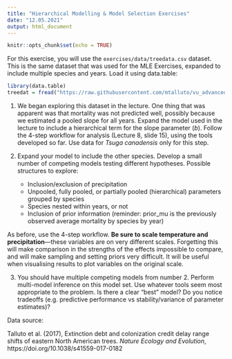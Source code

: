 ```yaml
---
title: "Hierarchical Modelling & Model Selection Exercises"
date: "12.05.2021"
output: html_document
---
```

```r
knitr::opts_chunk$set(echo = TRUE)
```

For this exercise, you will use the `exercises/data/treedata.csv` dataset. This is the same dataset that was used for the MLE Exercises, expanded to include multiple species and years. Load it using data.table:

```r
library(data.table)
treedat = fread("https://raw.githubusercontent.com/mtalluto/vu_advanced_statistics/main/docs/exercises/data/treedata.csv")
```


1. We began exploring this dataset in the lecture. One thing that was apparent was that mortality was not predicted well, possibly because we estimated a pooled slope for all years. Expand the model used in the lecture to include a hierarchical term for the slope parameter ($b$). Follow the 4-step workflow for analysis (Lecture 8, slide 15), using the tools developed so far. Use data for *Tsuga canadensis* only for this step.

2. Expand your model to include the other species. Develop a small number of competing models testing different hypotheses. Possible structures to explore:
    - Inclusion/exclusion of precipitation
    - Unpooled, fully pooled, or partially pooled (hierarchical) parameters grouped by species
    - Species nested within years, or not
    - Inclusion of prior information (reminder: prior_mu is the previously observed average mortality by species by year)
    
As before, use the 4-step workflow. **Be sure to scale temperature and precipitation**---these variables are on very different scales. Forgetting this will make comparison in the strengths of the effects impossible to compare, and will make sampling and setting priors very difficult. It will be useful when visualising results to plot variables on the original scale.

3. You should have multiple competing models from number 2. Perform multi-model inference on this model set. Use whatever tools seem most appropriate to the problem. Is there a clear "best" model? Do you notice tradeoffs (e.g. predictive performance vs stability/variance of parameter estimates)?


Data source:

Talluto et al. (2017), Extinction debt and colonization credit delay range shifts of eastern North American trees. *Nature Ecology and Evolution*, https://doi.org/10.1038/s41559-017-0182

